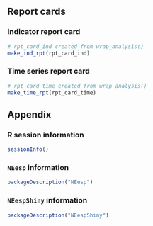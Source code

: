 ## Report cards

### Indicator report card

```r
# rpt_card_ind created from wrap_analysis()
make_ind_rpt(rpt_card_ind)
```

### Time series report card

```r
# rpt_card_time created from wrap_analysis()
make_time_rpt(rpt_card_time)
```

## Appendix

### R session information
```r
sessionInfo()
```

### `NEesp` information
```r
packageDescription("NEesp")
```

### `NEespShiny` information
```r
packageDescription("NEespShiny")
```